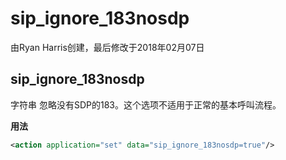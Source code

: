 # sip_ignore_183nosdp

由Ryan Harris创建，最后修改于2018年02月07日

## sip_ignore_183nosdp

字符串 忽略没有SDP的183。这个选项不适用于正常的基本呼叫流程。

**用法**

```xml
<action application="set" data="sip_ignore_183nosdp=true"/>
```